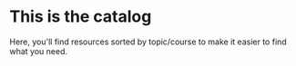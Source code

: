 # This is the catalog

Here, you'll find resources sorted by topic/course to make it easier to find what you need.
